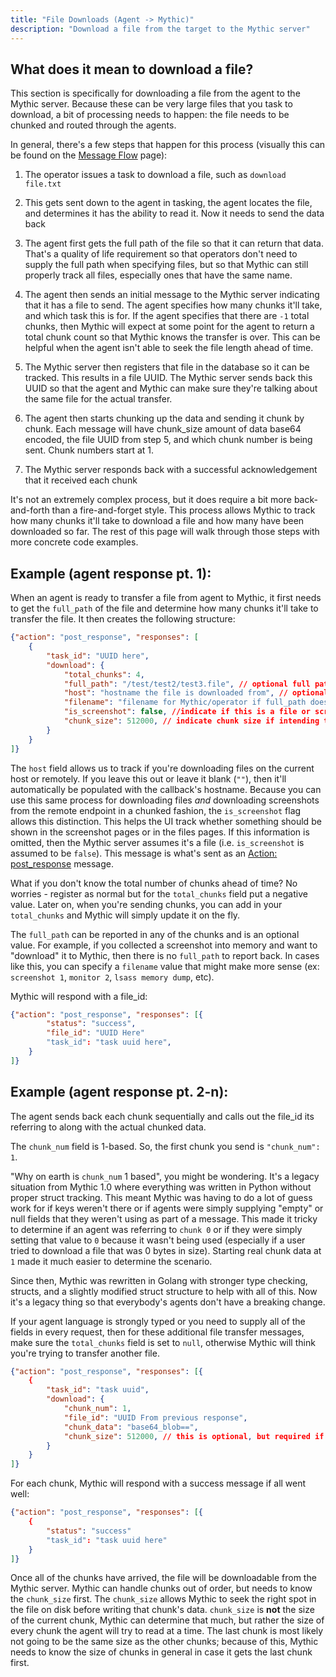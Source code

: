 ```yaml
---
title: "File Downloads (Agent -> Mythic)"
description: "Download a file from the target to the Mythic server"
---
```


## What does it mean to download a file?

This section is specifically for downloading a file from the agent to the Mythic server. Because these can be very large files that you task to download, a bit of processing needs to happen: the file needs to be chunked and routed through the agents.

In general, there's a few steps that happen for this process (visually this can be found on the [Message Flow](/version-3.0/message-flow#downloading-a-file-from-agent-greater-than-mythic) page):

1. The operator issues a task to download a file, such as `download file.txt`

2. This gets sent down to the agent in tasking, the agent locates the file, and determines it has the ability to read it. Now it needs to send the data back

3. The agent first gets the full path of the file so that it can return that data. That's a quality of life requirement so that operators don't need to supply the full path when specifying files, but so that Mythic can still properly track all files, especially ones that have the same name.

4. The agent then sends an initial message to the Mythic server indicating that it has a file to send. The agent specifies how many chunks it'll take, and which task this is for. If the agent specifies that there are `-1` total chunks, then Mythic will expect at some point for the agent to return a total chunk count so that Mythic knows the transfer is over. This can be helpful when the agent isn't able to seek the file length ahead of time.

5. The Mythic server then registers that file in the database so it can be tracked. This results in a file UUID. The Mythic server sends back this UUID so that the agent and Mythic can make sure they're talking about the same file for the actual transfer.

6. The agent then starts chunking up the data and sending it chunk by chunk. Each message will have chunk\_size amount of data base64 encoded, the file UUID from step 5, and which chunk number is being sent. Chunk numbers start at 1.

7. The Mythic server responds back with a successful acknowledgement that it received each chunk

It's not an extremely complex process, but it does require a bit more back-and-forth than a fire-and-forget style. This process allows Mythic to track how many chunks it'll take to download a file and how many have been downloaded so far. The rest of this page will walk through those steps with more concrete code examples.

## Example (agent response pt. 1):

When an agent is ready to transfer a file from agent to Mythic, it first needs to get the `full_path` of the file and determine how many chunks it'll take to transfer the file. It then creates the following structure:

```json
{"action": "post_response", "responses": [
    {
        "task_id": "UUID here",
        "download": {
            "total_chunks": 4,
            "full_path": "/test/test2/test3.file", // optional full path to the file downloaded
            "host": "hostname the file is downloaded from", // optional
            "filename": "filename for Mythic/operator if full_path doesn't make sense", // optional
            "is_screenshot": false, //indicate if this is a file or screenshot (default is false)
            "chunk_size": 512000, // indicate chunk size if intending to send chunks out of order or paralellized
        }
    }
]}
```

The `host` field allows us to track if you're downloading files on the current host or remotely. If you leave this out or leave it blank (`""`), then it'll automatically be populated with the callback's hostname. Because you can use this same process for downloading files *and* downloading screenshots from the remote endpoint in a chunked fashion, the `is_screenshot` flag allows this distinction. This helps the UI track whether something should be shown in the screenshot pages or in the files pages. If this information is omitted, then the Mythic server assumes it's a file (i.e. `is_screenshot` is assumed to be `false`). This message is what's sent as an [Action: post\_response](/version-3.0/customizing/payload-type-development/create_tasking/agent-side-coding/action-post_response) message.

What if you don't know the total number of chunks ahead of time? No worries - register as normal but for the `total_chunks` field put a negative value. Later on, when you're sending chunks, you can add in your `total_chunks` and Mythic will simply update it on the fly.

The `full_path` can be reported in any of the chunks and is an optional value. For example, if you collected a screenshot into memory and want to "download" it to Mythic, then there is no `full_path` to report back. In cases like this, you can specify a `filename` value that might make more sense (ex: `screenshot 1`, `monitor 2`, `lsass memory dump`, etc).

Mythic will respond with a file\_id:

```json
{"action": "post_response", "responses": [{
        "status": "success",
        "file_id": "UUID Here"
        "task_id": "task uuid here",
    }
]}
```

## Example (agent response pt. 2-n):

The agent sends back each chunk sequentially and calls out the file\_id its referring to along with the actual chunked data.

The `chunk_num` field is 1-based. So, the first chunk you send is `"chunk_num": 1`.

"Why on earth is `chunk_num` 1 based", you might be wondering. It's a legacy situation from Mythic 1.0 where everything was written in Python without proper struct tracking. This meant Mythic was having to do a lot of guess work for if keys weren't there or if agents were simply supplying "empty" or null fields that they weren't using as part of a message. This made it tricky to determine if an agent was referring to `chunk 0` or if they were simply setting that value to `0` because it wasn't being used (especially if a user tried to download a file that was 0 bytes in size). Starting real chunk data at `1` made it much easier to determine the scenario.

Since then, Mythic was rewritten in Golang with stronger type checking, structs, and a slightly modified struct structure to help with all of this. Now it's a legacy thing so that everybody's agents don't have a breaking change.

If your agent language is strongly typed or you need to supply all of the fields in every request, then for these additional file transfer messages, make sure the `total_chunks` field is set to `null`, otherwise Mythic will think you're trying to transfer another file.

```json
{"action": "post_response", "responses": [{
    {
        "task_id": "task uuid",
        "download": {
            "chunk_num": 1,
            "file_id": "UUID From previous response",
            "chunk_data": "base64_blob==",
            "chunk_size": 512000, // this is optional, but required if you're not sending it with the initial registration message and planning on sending chunks out of order
        }
    }
]}
```

For each chunk, Mythic will respond with a success message if all went well:

```json
{"action": "post_response", "responses": [{
    {
        "status": "success"
        "task_id": "task uuid here"
    }
]}
```

Once all of the chunks have arrived, the file will be downloadable from the Mythic server. Mythic can handle chunks out of order, but needs to know the `chunk_size` first. The `chunk_size` allows Mythic to seek the right spot in the file on disk before writing that chunk's data. `chunk_size` is **not** the size of the current chunk, Mythic can determine that much, but rather the size of every chunk the agent will try to read at a time. The last chunk is most likely not going to be the same size as the other chunks; because of this, Mythic needs to know the size of chunks in general in case it gets the last chunk first.
